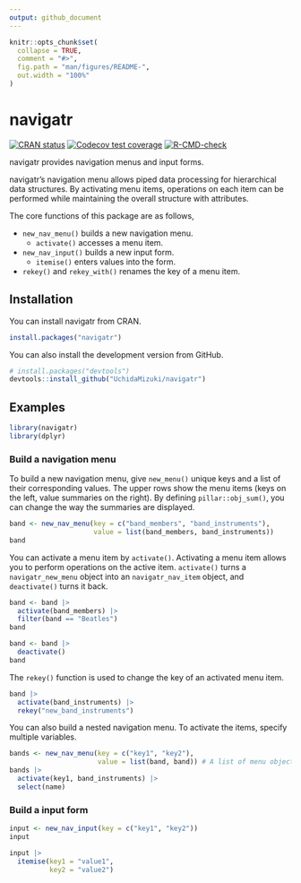 ```yaml
---
output: github_document
---
```


<!-- README.md is generated from README.Rmd. Please edit that file -->

```r
knitr::opts_chunk$set(
  collapse = TRUE,
  comment = "#>",
  fig.path = "man/figures/README-",
  out.width = "100%"
)
```

# navigatr

<!-- badges: start -->
[![CRAN status](https://www.r-pkg.org/badges/version/navigatr)](https://CRAN.R-project.org/package=navigatr)
[![Codecov test coverage](https://codecov.io/gh/UchidaMizuki/navigatr/branch/main/graph/badge.svg)](https://app.codecov.io/gh/UchidaMizuki/navigatr?branch=main)
[![R-CMD-check](https://github.com/UchidaMizuki/navigatr/actions/workflows/R-CMD-check.yaml/badge.svg)](https://github.com/UchidaMizuki/navigatr/actions/workflows/R-CMD-check.yaml)
<!-- badges: end -->

navigatr provides navigation menus and input forms.

navigatr's navigation menu allows piped data processing for hierarchical data structures.
By activating menu items, operations on each item can be performed while maintaining the overall structure with attributes.

The core functions of this package are as follows,

- `new_nav_menu()` builds a new navigation menu.
  - `activate()` accesses a menu item.
- `new_nav_input()` builds a new input form.
  - `itemise()` enters values into the form.
- `rekey()` and `rekey_with()` renames the key of a menu item.

## Installation

You can install navigatr from CRAN.

``` r
install.packages("navigatr")
```

You can also install the development version from GitHub.

``` r
# install.packages("devtools")
devtools::install_github("UchidaMizuki/navigatr")
```

## Examples

```r
library(navigatr)
library(dplyr)
```

### Build a navigation menu

To build a new navigation menu, give `new_menu()` unique keys and a list of their corresponding values.
The upper rows show the menu items (keys on the left, value summaries on the right).
By defining `pillar::obj_sum()`, you can change the way the summaries are displayed.

```r
band <- new_nav_menu(key = c("band_members", "band_instruments"),
                     value = list(band_members, band_instruments))
band
```

You can activate a menu item by `activate()`.
Activating a menu item allows you to perform operations on the active item.
`activate()` turns a `navigatr_new_menu` object into an `navigatr_nav_item` object, and `deactivate()` turns it back.

```r
band <- band |>
  activate(band_members) |>
  filter(band == "Beatles")
band
```

```r
band <- band |> 
  deactivate()
band
```

The `rekey()` function is used to change the key of an activated menu item.

```r
band |> 
  activate(band_instruments) |> 
  rekey("new_band_instruments")
```

You can also build a nested navigation menu.
To activate the items, specify multiple variables.

```r
bands <- new_nav_menu(key = c("key1", "key2"),
                      value = list(band, band)) # A list of menu objects
bands |> 
  activate(key1, band_instruments) |> 
  select(name)
```

### Build a input form

```r
input <- new_nav_input(key = c("key1", "key2"))
input
```

```r
input |> 
  itemise(key1 = "value1",
          key2 = "value2")
```
